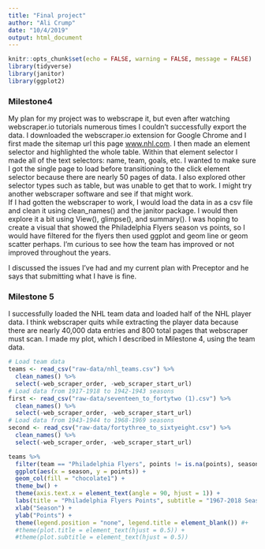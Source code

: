 ```yaml
---
title: "Final project"
author: "Ali Crump"
date: "10/4/2019"
output: html_document
---
```


```r
knitr::opts_chunk$set(echo = FALSE, warning = FALSE, message = FALSE)
library(tidyverse)
library(janitor)
library(ggplot2)
```

### Milestone4

My plan for my project was to webscrape it, but even after watching webscraper.io tutorials numerous times I couldn't successfully export the data. I downloaded the webscraper.io extension for Google Chrome and I first made the sitemap url this page [www.nhl.com](http://www.nhl.com/stats/player?reportType=season&seasonFrom=19171918&seasonTo=20192020&gameType=2&filter=gamesPlayed,gte,1&sort=points,goals,assists). I then made an element selector and highlighted the whole table. Within that element selector I made all of the text selectors: name, team, goals, etc. I wanted to make sure I got the single page to load before transitioning to the click element selector because there are nearly 50 pages of data. I also explored other selector types such as table, but was unable to get that to work. I might try another webscraper software and see if that might work.  
If I had gotten the webscraper to work, I would load the data in as a csv file and clean it using clean_names() and the janitor package. I would then explore it a bit using View(), glimpse(), and summary(). I was hoping to create a visual that showed the Philadelphia Flyers season vs points, so I would have filtered for the flyers then used ggplot and geom line or geom scatter perhaps. I'm curious to see how the team has improved or not improved throughout the years.    

I discussed the issues I've had and my current plan with Preceptor and he says that submitting what I have is fine. 


### Milestone 5

I successfully loaded the NHL team data and loaded half of the NHL player data. I think webscraper quits while extracting the player data because there are nearly 40,000 data entries and 800 total pages that webscraper must scan. I made my plot, which I described in Milestone 4, using the team data.  

```r
# Load team data
teams <- read_csv("raw-data/nhl_teams.csv") %>% 
  clean_names() %>% 
  select(-web_scraper_order, -web_scraper_start_url)
# Load data from 1917-1918 to 1942-1943 seasons
first <- read_csv("raw-data/seventeen_to_fortytwo (1).csv") %>% 
  clean_names() %>% 
  select(-web_scraper_order, -web_scraper_start_url)
# Load data from 1943-1944 to 1968-1969 seasons
second <- read_csv("raw-data/fortythree_to_sixtyeight.csv") %>% 
  clean_names() %>% 
  select(-web_scraper_order, -web_scraper_start_url)

```


```r
teams %>% 
  filter(team == "Philadelphia Flyers", points != is.na(points), season!= "2019-20") %>%
  ggplot(aes(x = season, y = points)) +
  geom_col(fill = "chocolate1") +
  theme_bw() +
  theme(axis.text.x = element_text(angle = 90, hjust = 1)) +
  labs(title = "Philadelphia Flyers Points", subtitle = "1967-2018 Seasons") +
  xlab("Season") +
  ylab("Points") +
  theme(legend.position = "none", legend.title = element_blank()) #+
  #theme(plot.title = element_text(hjust = 0.5)) +
  #theme(plot.subtitle = element_text(hjust = 0.5))
```

